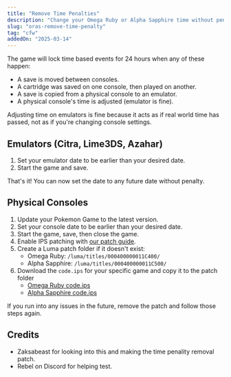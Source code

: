 ```yaml
---
title: "Remove Time Penalties"
description: "Change your Omega Ruby or Alpha Sapphire time without penalities!"
slug: "oras-remove-time-penalty"
tag: "cfw"
addedOn: "2025-03-14"
---
```


The game will lock time based events for 24 hours when any of these happen:

- A save is moved between consoles.
- A cartridge was saved on one console, then played on another.
- A save is copied from a physical console to an emulator.
- A physical console's time is adjusted (emulator is fine).

Adjusting time on emulators is fine because it acts as if real world time has passed, not as if you're changing console settings.

## Emulators (Citra, Lime3DS, Azahar)

1. Set your emulator date to be earlier than your desired date.
2. Start the game and save.

That's it! You can now set the date to any future date without penalty.

## Physical Consoles

1. Update your Pokemon Game to the latest version.
2. Set your console date to be earlier than your desired date.
3. Start the game, save, then close the game.
4. Enable IPS patching with [our patch guide](/misc-3ds-ips-luma-citra).
5. Create a Luma patch folder if it doesn't exist:
   - Omega Ruby: `/luma/titles/000400000011C400/`
   - Alpha Sapphire: `/luma/titles/000400000011C500/`
6. Download the `code.ips` for your specific game and copy it to the patch folder
   - [Omega Ruby code.ips](/downloads/or-remove-time-penalty/code.ips)
   - [Alpha Sapphire code.ips](/downloads/as-remove-time-penalty/code.ips)

If you run into any issues in the future, remove the patch and follow those steps again.

## Credits

- Zaksabeast for looking into this and making the time penality removal patch.
- Rebel on Discord for helping test.

